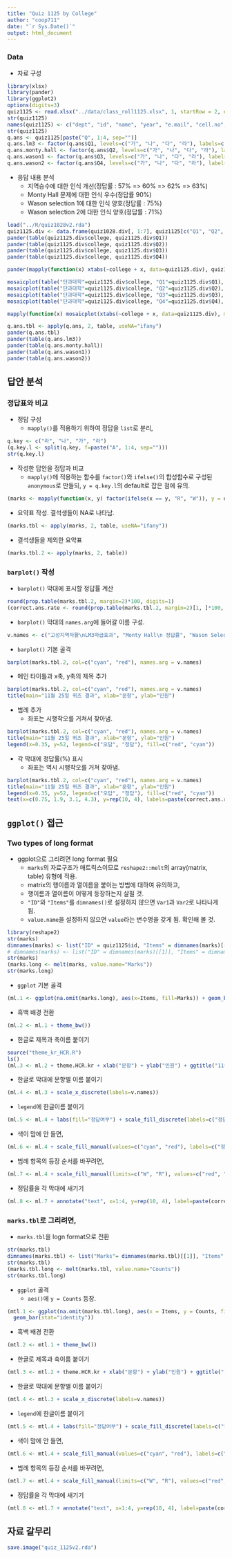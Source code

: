 ```yaml
---
title: "Quiz 1125 by College"
author: "coop711"
date: "`r Sys.Date()`"
output: html_document
---
```


### Data

* 자료 구성

```r
library(xlsx)
library(pander)
library(ggplot2)
options(digits=3)
quiz1125 <- read.xlsx("../data/class_roll1125.xlsx", 1, startRow = 2, endRow = 72, colIndex = c(3:7, 9:13), colClasses=rep("character", 10))
str(quiz1125)
names(quiz1125) <- c("dept", "id", "name", "year", "e.mail", "cell.no", "Q1", "Q2", "Q3", "Q4")
str(quiz1125)
q.ans <- quiz1125[paste("Q", 1:4, sep="")]
q.ans.lm3 <- factor(q.ans$Q1, levels=c("가", "나", "다", "라"), labels=c("12억", "20억", "25억", "30억"))
q.ans.monty.hall <- factor(q.ans$Q2, levels=c("가", "나", "다", "라"), labels=c("10%", "30%", "50%", "70%"))
q.ans.wason1 <- factor(q.ans$Q3, levels=c("가", "나", "다", "라"), labels=c("10%이내", "30%", "50%", "70%"))
q.ans.wason2 <- factor(q.ans$Q4, levels=c("가", "나", "다", "라"), labels=c("10%이내", "20%", "30%", "50%이상"))
```

* 응답 내용 분석
     + 지역승수에 대한 인식 개선(정답률 : 57% => 60% => 62% => 63%)
     + Monty Hall 문제에 대한 인식 우수(정답률 90%) 
     + Wason selection 1에 대한 인식 양호(정답률 : 75%)
     + Wason selection 2에 대한 인식 양호(정답률 : 71%)
     
```r
load("../R/quiz1028v2.rda")
quiz1125.div <- data.frame(quiz1028.div[, 1:7], quiz1125[c("Q1", "Q2", "Q3", "Q4")])
pander(table(quiz1125.div$college, quiz1125.div$Q1))
pander(table(quiz1125.div$college, quiz1125.div$Q2))
pander(table(quiz1125.div$college, quiz1125.div$Q3))
pander(table(quiz1125.div$college, quiz1125.div$Q4))
```

```r
pander(mapply(function(x) xtabs(~college + x, data=quiz1125.div), quiz1125.div[c("Q1", "Q2", "Q3", "Q4")], SIMPLIFY = FALSE))
```

```r
mosaicplot(table("단과대학"=quiz1125.div$college, "Q1"=quiz1125.div$Q1), main="단과대학별 응답(Q1)")
mosaicplot(table("단과대학"=quiz1125.div$college, "Q2"=quiz1125.div$Q2), main="단과대학별 응답(Q2)")
mosaicplot(table("단과대학"=quiz1125.div$college, "Q3"=quiz1125.div$Q3), main="단과대학별 응답(Q3)")
mosaicplot(table("단과대학"=quiz1125.div$college, "Q4"=quiz1125.div$Q4), main="단과대학별 응답(Q4)")
```

```r
mapply(function(x) mosaicplot(xtabs(~college + x, data=quiz1125.div), main=paste("단과대학별 응답(", dimnames(x)[[2]],")", sep=""), xlab = "단과대학", ylab = names(x)), quiz1125.div[c("Q1", "Q2", "Q3", "Q4")])
```


```r
q.ans.tbl <- apply(q.ans, 2, table, useNA="ifany")
pander(q.ans.tbl)
pander(table(q.ans.lm3))
pander(table(q.ans.monty.hall))
pander(table(q.ans.wason1))
pander(table(q.ans.wason2))
```

## 답안 분석

### 정답표와 비교

* 정답 구성
    + `mapply()`를 적용하기 위하여 정답을 `list`로 분리,  

```r
q.key <- c("라", "나", "가", "라")
(q.key.l <- split(q.key, f=paste("A", 1:4, sep="")))
str(q.key.l)
```

* 작성한 답안을 정답과 비교 
    + `mapply()`에 적용하는 함수를 `factor()`와 `ifelse()`의 합성함수로 구성된 `anonymous`로 만들되, `y = q.key.l`의 default로 잡은 점에 유의.

```r
(marks <- mapply(function(x, y) factor(ifelse(x == y, "R", "W")), y = q.key.l, quiz1125[c("Q1", "Q2", "Q3", "Q4")]))
```

* 요약표 작성. 결석생들이 NA로 나타남.

```r
(marks.tbl <- apply(marks, 2, table, useNA="ifany"))
```

* 결석생들을 제외한 요약표

```r
(marks.tbl.2 <- apply(marks, 2, table))
```

### `barplot()` 작성

* `barplot()` 막대에 표시할 정답률 계산

```r
round(prop.table(marks.tbl.2, margin=2)*100, digits=1)
(correct.ans.rate <- round(prop.table(marks.tbl.2, margin=2)[1, ]*100, digits=0))
```

* `barplot()` 막대의 `names.arg`에 들어갈 이름 구성.

```r
v.names <- c("고성지역자활\nLM3파급효과", "Monty Hall\n 정답률", "Wason Selection 1 \n정답률", "Wason Selection 2\n 정답률")
```

* `barplot()` 기본 골격

```r
barplot(marks.tbl.2, col=c("cyan", "red"), names.arg = v.names)
```

* 메인 타이틀과 x축, y축의 제목 추가

```r
barplot(marks.tbl.2, col=c("cyan", "red"), names.arg = v.names)
title(main="11월 25일 퀴즈 결과", xlab="문항", ylab="인원")
```

* 범례 추가
    + 좌표는 시행착오를 거쳐서 찾아냄.
    
```r
barplot(marks.tbl.2, col=c("cyan", "red"), names.arg = v.names)
title(main="11월 25일 퀴즈 결과", xlab="문항", ylab="인원")
legend(x=0.35, y=52, legend=c("오답", "정답"), fill=c("red", "cyan"))
```

* 각 막대에 정답률(%) 표시
    + 좌표는 역시 시행착오를 거쳐 찾아냄.

```r
barplot(marks.tbl.2, col=c("cyan", "red"), names.arg = v.names)
title(main="11월 25일 퀴즈 결과", xlab="문항", ylab="인원")
legend(x=0.35, y=52, legend=c("오답", "정답"), fill=c("red", "cyan"))
text(x=c(0.75, 1.9, 3.1, 4.3), y=rep(10, 4), labels=paste(correct.ans.rate, "%", sep=""))
```


## `ggplot()` 접근

### Two types of long format 

* ggplot으로 그리려면 long format 필요
    + `marks`의 자료구조가 매트릭스이므로 `reshape2::melt`의 array(matrix, table) 유형에 적용.
    + matrix의 행이름과 열이름을 붙이는 방법에 대하여 유의하고,
    + 행이름과 열이름이 어떻게 등장하는지 살필 것.
    + `"ID"`와 `"Items"`를 `dimnames()`로 설정하지 않으면 `Var1`과 `Var2`로 나타나게 됨.
    + `value.name`을 설정하지 않으면 `value`라는 변수명을 갖게 됨. 확인해 볼 것.

```r
library(reshape2)
str(marks)
dimnames(marks) <- list("ID" = quiz1125$id, "Items" = dimnames(marks)[[2]])
# dimnames(marks) <- list("ID" = dimnames(marks)[[1]], "Items" = dimnames(marks)[[2]])
str(marks)
(marks.long <- melt(marks, value.name="Marks"))
str(marks.long)
```

* `ggplot` 기본 골격

```r
(ml.1 <- ggplot(na.omit(marks.long), aes(x=Items, fill=Marks)) + geom_bar(stat="bin"))
```

* 흑백 배경 전환

```r
(ml.2 <- ml.1 + theme_bw())
```

* 한글로 제목과 축이름 붙이기

```r
source("theme_kr_HCR.R")
ls()
(ml.3 <- ml.2 + theme.HCR.kr + xlab("문항") + ylab("인원") + ggtitle("11월 25일 퀴즈 결과"))
```

* 한글로 막대에 문항별 이름 붙이기

```r
(ml.4 <- ml.3 + scale_x_discrete(labels=v.names))
```

* `legend`에 한글이름 붙이기

```r
(ml.5 <- ml.4 + labs(fill="정답여부") + scale_fill_discrete(labels=c("정답", "오답")))
```

* 색이 맘에 안 들면,

```r
(ml.6 <- ml.4 + scale_fill_manual(values=c("cyan", "red"), labels=c("정답", "오답")) + labs(fill="정답여부"))
```

* 범례 항목의 등장 순서를 바꾸려면,

```r
(ml.7 <- ml.4 + scale_fill_manual(limits=c("W", "R"), values=c("red", "cyan"), labels=c("오답", "정답")) + labs(fill="정답여부"))
```

* 정답률을 각 막대에 새기기

```r
(ml.8 <- ml.7 + annotate("text", x=1:4, y=rep(10, 4), label=paste(correct.ans.rate, "%", sep="")))
```

### `marks.tbl`로 그리려면, 

* `marks.tbl`을 logn format으로 전환

```r
str(marks.tbl)
dimnames(marks.tbl) <- list("Marks"= dimnames(marks.tbl)[[1]], "Items" = dimnames(marks.tbl)[[2]])
str(marks.tbl)
(marks.tbl.long <- melt(marks.tbl, value.name="Counts"))
str(marks.tbl.long)
```

* `ggplot` 골격
    + `aes()`에 `y = Counts` 등장.

```r
(mtl.1 <- ggplot(na.omit(marks.tbl.long), aes(x = Items, y = Counts, fill = Marks)) +
  geom_bar(stat="identity"))
```

* 흑백 배경 전환

```r
(mtl.2 <- mtl.1 + theme_bw())
```

* 한글로 제목과 축이름 붙이기

```r
(mtl.3 <- mtl.2 + theme.HCR.kr + xlab("문항") + ylab("인원") + ggtitle("11월 25일 퀴즈 결과"))
```

* 한글로 막대에 문항별 이름 붙이기

```r
(mtl.4 <- mtl.3 + scale_x_discrete(labels=v.names))
```

* `legend`에 한글이름 붙이기

```r
(mtl.5 <- mtl.4 + labs(fill="정답여부") + scale_fill_discrete(labels=c("정답", "오답")))
```

* 색이 맘에 안 들면,

```r
(mtl.6 <- mtl.4 + scale_fill_manual(values=c("cyan", "red"), labels=c("정답", "오답")) + labs(fill="정답여부"))
```

* 범례 항목의 등장 순서를 바꾸려면,

```r
(mtl.7 <- mtl.4 + scale_fill_manual(limits=c("W", "R"), values=c("red", "cyan"), labels=c("오답", "정답")) + labs(fill="정답여부"))
```

* 정답률을 각 막대에 새기기

```r
(mtl.8 <- mtl.7 + annotate("text", x=1:4, y=rep(10, 4), label=paste(correct.ans.rate, "%", sep="")))
```

## 자료 갈무리

```r
save.image("quiz_1125v2.rda")
```

